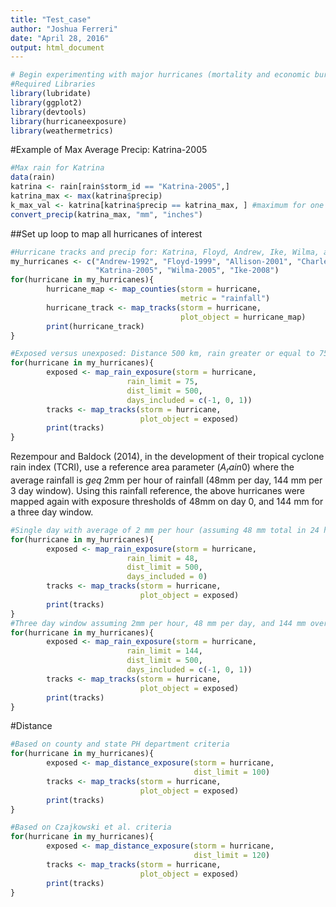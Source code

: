 ```yaml
---
title: "Test_case"
author: "Joshua Ferreri"
date: "April 28, 2016"
output: html_document
---
```


```r
# Begin experimenting with major hurricanes (mortality and economic burden)
#Required Libraries
library(lubridate)
library(ggplot2)
library(devtools)
library(hurricaneexposure)
library(weathermetrics)
```

#Example of Max Average Precip: Katrina-2005

```r
#Max rain for Katrina
data(rain)
katrina <- rain[rain$storm_id == "Katrina-2005",]
katrina_max <- max(katrina$precip)
k_max_val <- katrina[katrina$precip == katrina_max, ] #maximum for one day
convert_precip(katrina_max, "mm", "inches")
```

##Set up loop to map all hurricanes of interest 

```r
#Hurricane tracks and precip for: Katrina, Floyd, Andrew, Ike, Wilma, and Charley
my_hurricanes <- c("Andrew-1992", "Floyd-1999", "Allison-2001", "Charley-2004", 
                   "Katrina-2005", "Wilma-2005", "Ike-2008")
for(hurricane in my_hurricanes){
        hurricane_map <- map_counties(storm = hurricane, 
                                      metric = "rainfall")
        hurricane_track <- map_tracks(storm = hurricane, 
                                      plot_object = hurricane_map)
        print(hurricane_track)
}

#Exposed versus unexposed: Distance 500 km, rain greater or equal to 75 mm over 3 days
for(hurricane in my_hurricanes){
        exposed <- map_rain_exposure(storm = hurricane,
                          rain_limit = 75,
                          dist_limit = 500,
                          days_included = c(-1, 0, 1))
        tracks <- map_tracks(storm = hurricane, 
                             plot_object = exposed)
        print(tracks)
}
```

Rezempour and Baldock (2014), in the development of their tropical cyclone rain index (TCRI), use a reference area parameter ($A_rain0$) where the average rainfall is $geq$ 2mm per hour of rainfall (48mm per day, 144 mm per 3 day window). Using this rainfall reference, the above hurricanes were mapped again with exposure thresholds of 48mm on day 0, and 144 mm for a three day window.

```r
#Single day with average of 2 mm per hour (assuming 48 mm total in 24 hours)
for(hurricane in my_hurricanes){
        exposed <- map_rain_exposure(storm = hurricane,
                          rain_limit = 48,
                          dist_limit = 500,
                          days_included = 0)
        tracks <- map_tracks(storm = hurricane, 
                             plot_object = exposed)
        print(tracks)
}
#Three day window assuming 2mm per hour, 48 mm per day, and 144 mm over three days
for(hurricane in my_hurricanes){
        exposed <- map_rain_exposure(storm = hurricane,
                          rain_limit = 144,
                          dist_limit = 500,
                          days_included = c(-1, 0, 1))
        tracks <- map_tracks(storm = hurricane, 
                             plot_object = exposed)
        print(tracks)
}
```

#Distance

```r
#Based on county and state PH department criteria
for(hurricane in my_hurricanes){
        exposed <- map_distance_exposure(storm = hurricane,
                                         dist_limit = 100)
        tracks <- map_tracks(storm = hurricane, 
                             plot_object = exposed)
        print(tracks)
}

#Based on Czajkowski et al. criteria
for(hurricane in my_hurricanes){
        exposed <- map_distance_exposure(storm = hurricane,
                                         dist_limit = 120)
        tracks <- map_tracks(storm = hurricane, 
                             plot_object = exposed)
        print(tracks)
}
```
